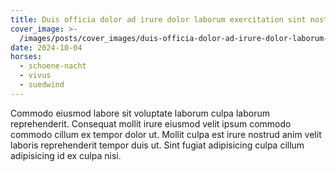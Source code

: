 ```yaml
---
title: Duis officia dolor ad irure dolor laborum exercitation sint nostrud excepteur.
cover_image: >-
  /images/posts/cover_images/duis-officia-dolor-ad-irure-dolor-laborum-exercitation-sint-nostrud-excepteur/cover_image.jpg
date: 2024-10-04
horses:
  - schoene-nacht
  - vivus
  - suedwind
---
```

Commodo eiusmod labore sit voluptate laborum culpa laborum reprehenderit. Consequat mollit irure eiusmod velit ipsum commodo commodo cillum ex tempor dolor ut. Mollit culpa est irure nostrud anim velit laboris reprehenderit tempor duis ut. Sint fugiat adipisicing culpa cillum adipisicing id ex culpa nisi.
